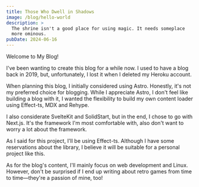 ```yaml
---
title: Those Who Dwell in Shadows
image: /blog/hello-world
description: >
  The shrine isn't a good place for using magic. It needs someplace 
  more ominous.
pubDate: 2024-06-16
---
```


Welcome to My Blog!

I've been wanting to create this blog for a while now. I used to have
a blog back in 2019, but, unfortunately, I lost it when I deleted my
Heroku account.

When planning this blog, I initially considered using Astro.
Honestly, it's not my preferred choice for blogging. While I
appreciate Astro, I don't feel like building a blog with it, I wanted
the flexibility to build my own content loader using Effect-ts, MDX
and Rehype.

I also considerate SvelteKit and SolidStart, but in the end, I chose
to go with Next.js. It's the framework I'm most comfortable with, also
don't want to worry a lot about the framework.

As I said for this project, I'll be using Effect-ts. Although I have
some reservations about the library, I believe it will be suitable
for a personal project like this.

As for the blog's content, I'll mainly focus on web development and Linux.
However, don't be surprised if I end up writing about retro games from
time to time—they're a passion of mine, too!
